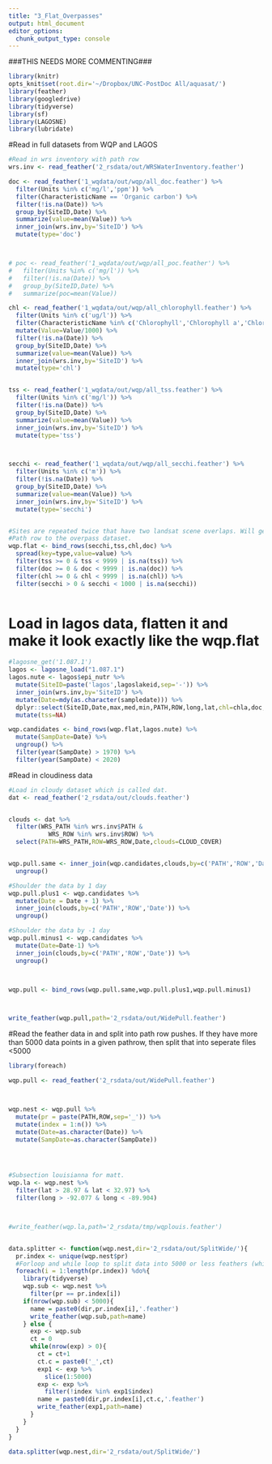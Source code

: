 ```yaml
---
title: "3_Flat_Overpasses"
output: html_document
editor_options: 
  chunk_output_type: console
---
```


###THIS NEEDS MORE COMMENTING###

```r
library(knitr)
opts_knit$set(root.dir='~/Dropbox/UNC-PostDoc All/aquasat/')
library(feather)
library(googledrive)
library(tidyverse)
library(sf)
library(LAGOSNE)
library(lubridate)

```


#Read in full datasets from WQP and LAGOS

```r
#Read in wrs inventory with path row
wrs.inv <- read_feather('2_rsdata/out/WRSWaterInventory.feather')

doc <- read_feather('1_wqdata/out/wqp/all_doc.feather') %>%
  filter(Units %in% c('mg/l','ppm')) %>%
  filter(CharacteristicName == 'Organic carbon') %>%
  filter(!is.na(Date)) %>%
  group_by(SiteID,Date) %>%
  summarize(value=mean(Value)) %>%
  inner_join(wrs.inv,by='SiteID') %>%
  mutate(type='doc')



# poc <- read_feather('1_wqdata/out/wqp/all_poc.feather') %>%
#   filter(Units %in% c('mg/l')) %>%
#   filter(!is.na(Date)) %>%
#   group_by(SiteID,Date) %>%
#   summarize(poc=mean(Value))

chl <- read_feather('1_wqdata/out/wqp/all_chlorophyll.feather') %>%
  filter(Units %in% c('ug/l')) %>% 
  filter(CharacteristicName %in% c('Chlorophyll','Chlorophyll a','Chlorophyll a (probe)','Chlorophyll a (probe relative fluorescence','Chlorophyll a, corrected for pheophytin')) %>%
  mutate(Value=Value/1000) %>%
  filter(!is.na(Date)) %>%
  group_by(SiteID,Date) %>%
  summarize(value=mean(Value)) %>%
  inner_join(wrs.inv,by='SiteID') %>%
  mutate(type='chl')


tss <- read_feather('1_wqdata/out/wqp/all_tss.feather') %>%
  filter(Units %in% c('mg/l')) %>%
  filter(!is.na(Date)) %>%
  group_by(SiteID,Date) %>%
  summarize(value=mean(Value)) %>%
  inner_join(wrs.inv,by='SiteID') %>%
  mutate(type='tss')



secchi <- read_feather('1_wqdata/out/wqp/all_secchi.feather') %>%
  filter(Units %in% c('m')) %>%
  filter(!is.na(Date)) %>%
  group_by(SiteID,Date) %>%
  summarize(value=mean(Value)) %>%
  inner_join(wrs.inv,by='SiteID') %>%
  mutate(type='secchi')


#Sites are repeated twice that have two landsat scene overlaps. Will get rid of this downstream when joining 
#Path row to the overpass dataset. 
wqp.flat <- bind_rows(secchi,tss,chl,doc) %>%
  spread(key=type,value=value) %>%
  filter(tss >= 0 & tss < 9999 | is.na(tss)) %>%
  filter(doc >= 0 & doc < 9999 | is.na(doc)) %>%
  filter(chl >= 0 & chl < 9999 | is.na(chl)) %>%
  filter(secchi > 0 & secchi < 1000 | is.na(secchi)) 



```


# Load in lagos data, flatten it and make it look exactly like the wqp.flat
```r
#lagosne_get('1.087.1')
lagos <- lagosne_load("1.087.1")
lagos.nute <- lagos$epi_nutr %>%
  mutate(SiteID=paste('lagos',lagoslakeid,sep='-')) %>%
  inner_join(wrs.inv,by='SiteID') %>%
  mutate(Date=mdy(as.character(sampledate))) %>%
  dplyr::select(SiteID,Date,max,med,min,PATH,ROW,long,lat,chl=chla,doc,secchi) %>%
  mutate(tss=NA)

wqp.candidates <- bind_rows(wqp.flat,lagos.nute) %>%
  mutate(SampDate=Date) %>% 
  ungroup() %>%
  filter(year(SampDate) > 1970) %>%
  filter(year(SampDate) < 2020)


```


#Read in cloudiness data
```r

#Load in cloudy dataset which is called dat. 
dat <- read_feather('2_rsdata/out/clouds.feather')


clouds <- dat %>%
  filter(WRS_PATH %in% wrs.inv$PATH &
           WRS_ROW %in% wrs.inv$ROW) %>%
  select(PATH=WRS_PATH,ROW=WRS_ROW,Date,clouds=CLOUD_COVER)


wqp.pull.same <- inner_join(wqp.candidates,clouds,by=c('PATH','ROW','Date')) %>% 
  ungroup()

#Shoulder the data by 1 day
wqp.pull.plus1 <- wqp.candidates %>%
  mutate(Date = Date + 1) %>%
  inner_join(clouds,by=c('PATH','ROW','Date')) %>%
  ungroup()

#Shoulder the data by -1 day
wqp.pull.minus1 <- wqp.candidates %>%
  mutate(Date=Date-1) %>%
  inner_join(clouds,by=c('PATH','ROW','Date')) %>%
  ungroup()



wqp.pull <- bind_rows(wqp.pull.same,wqp.pull.plus1,wqp.pull.minus1)



write_feather(wqp.pull,path='2_rsdata/out/WidePull.feather')
```

#Read the feather data in and split into path row pushes. If they have more than 5000 data points in a given pathrow, then split that into seperate files <5000
```r
library(foreach)

wqp.pull <- read_feather('2_rsdata/out/WidePull.feather')



wqp.nest <- wqp.pull %>%
  mutate(pr = paste(PATH,ROW,sep='_')) %>%
  mutate(index = 1:n()) %>%
  mutate(Date=as.character(Date)) %>%
  mutate(SampDate=as.character(SampDate)) 




#Subsection louisianna for matt.
wqp.la <- wqp.nest %>%
  filter(lat > 28.97 & lat < 32.97) %>%
  filter(long > -92.077 & long < -89.904)



#write_feather(wqp.la,path='2_rsdata/tmp/wqplouis.feather')


data.splitter <- function(wqp.nest,dir='2_rsdata/out/SplitWide/'){
  pr.index <- unique(wqp.nest$pr)
  #Forloop and while loop to split data into 5000 or less feathers (which is a data requirement of GEE.)
  foreach(i = 1:length(pr.index)) %do%{
    library(tidyverse)
    wqp.sub <- wqp.nest %>%
      filter(pr == pr.index[i])
    if(nrow(wqp.sub) < 5000){
      name = paste0(dir,pr.index[i],'.feather')
      write_feather(wqp.sub,path=name)
    } else {
      exp <- wqp.sub
      ct = 0
      while(nrow(exp) > 0){
        ct = ct+1
        ct.c = paste0('_',ct)
        exp1 <- exp %>%
          slice(1:5000)
        exp <- exp %>%
          filter(!index %in% exp1$index)
        name = paste0(dir,pr.index[i],ct.c,'.feather')
        write_feather(exp1,path=name)
      }
    }
  }
}

data.splitter(wqp.nest,dir='2_rsdata/out/SplitWide/')




```

